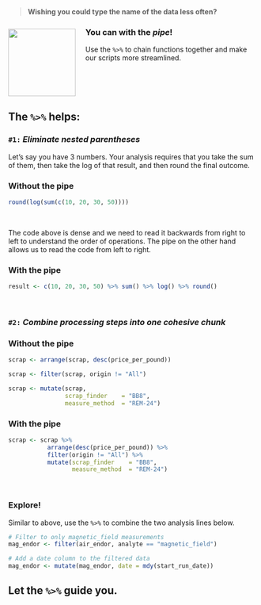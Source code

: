 
<br>

>
> **Wishing you could type the name of the data less often?**
>

![](../images/pipe.png){style="margin-right: 20px; width: 136px; float: left; margin-top: 12px;"}


### You can with the *pipe*! {-}

Use the `%>%` to chain functions together and make our scripts more streamlined.

<div style="clear: both;"></div>



## The `%>%` helps: {-}

### __`#1:`__ *Eliminate nested parentheses* {-}

Let's say you have 3 numbers. Your analysis requires that you take the sum of them, then take the log of that result, and then round the final outcome. 

### Without the pipe <i class="fas fa-frown"></i> {-}
```r
round(log(sum(c(10, 20, 30, 50))))
```

<br>

The code above is dense and we need to read it backwards from right to left to understand the order of operations. The pipe on the other hand allows us to read the code from left to right.

### With the pipe <i class="fas fa-smile"></i> {-}
```r
result <- c(10, 20, 30, 50) %>% sum() %>% log() %>% round()
```


<br>


### __`#2:`__ *Combine processing steps into one cohesive chunk* {-}


### Without the pipe {-}
```r
scrap <- arrange(scrap, desc(price_per_pound))

scrap <- filter(scrap, origin != "All")

scrap <- mutate(scrap, 
                scrap_finder    = "BB8",
                measure_method  = "REM-24")
```


### With the pipe {-}
```r

scrap <- scrap %>%
           arrange(desc(price_per_pound)) %>%
           filter(origin != "All") %>%
           mutate(scrap_finder    = "BB8",
                  measure_method  = "REM-24")

```


<br>


<div class="tip">
### <i class="fa fa-user-astronaut" style="color: green;"></i> Explore! {-}

Similar to above, use the `%>%` to combine the two analysis lines below.

```r
# Filter to only magnetic_field measurements
mag_endor <- filter(air_endor, analyte == "magnetic_field")

# Add a date column to the filtered data
mag_endor <- mutate(mag_endor, date = mdy(start_run_date))
```
</div>


## Let the `%>%` guide you. {-}


